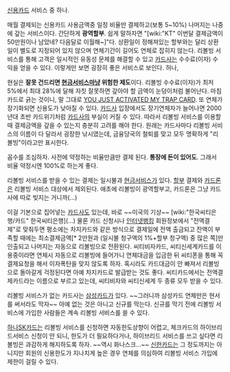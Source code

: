 {{{+1 revolving}}}

[[신용카드]] 서비스 중 하나.

매월 결제되는 신용카드 사용금액중 일정 비율만 결제하고(보통 5~10%) 나머지는 나중에 갚는 서비스이다. 간단하게 '''광역할부'''. 쉽게 말하자면 "[wiki:"KT" 이번달 결제금액이 50만원이나 남았네? 다음달로 이월해~]"다. 상환일이 정해져있는 할부와는 달리 상환일이 별도로 지정되어 있지 않으며 연체기간이 길어도 연체로 잡히지 않는다. 리볼빙 서비스를 통해 고객은 일시적인 유동성 문제를 해결할 수 있고 [[카드사]]는 수수료(이자) 수익을 얻을 수 있다. 이렇게만 보면 굉장히 좋은 서비스로 보인다. 허나,

현실은 '''잘못 건드리면 [[현금서비스]]마냥 위험한 제도'''이다. 리볼빙 수수료(이자)가 최저 5%에서 최대 28%에 달해 자칫 잘못하면 갚아야 할 금액이 눈덩이처럼 불어난다. 마침 카드로 긁는 것이니, 말 그대로 [[YOU JUST ACTIVATED MY TRAP CARD]]. 또 연체가 장기화되면 신용도가 낮아질 수 있다. [[카드사]] 입장에서도 장기연체자가 늘어나면 2000년대 초반 카드위기처럼 [[카드사]]의 부실이 커질 수 있다. 따라서 리볼빙 서비스를 이용할 때 결제금액을 갚을 수 있는지 충분히 고려를 해야 한다. 원래는 카드사마다 리볼빙 서비스의 이름이 다 달라서 굉장한 낚시였는데, 금융당국의 철퇴를 맞고 모두 명확하게 "리볼빙"이라고만 표시한다.

꼼수를 조심하자. 사전에 약정하는 비율만큼만 결제 된다. '''통장에 돈이 있어도'''. 그래서 비율 약정시엔 100%로 하는게 좋다.  

리볼빙 서비스를 받을 수 있는 결제는 일시불과 [[현금서비스]]가 있다. [[할부]] 결제와 [[카드론]]은 리볼빙 서비스 대상에서 제외된다. 애초에 리볼빙이 광역할부고, 카드론은 그냥 카드사에 따로 빚지는 거니까(...)

이걸 기본으로 집어넣는 [[카드사]]도 있는데, 바로 ~~미국의 기상~~ [wiki:"한국씨티은행/카드" 한국씨티은행](...) 물론 카드 신청시나 [[인터넷뱅킹]] 회원정보에서 "전액결제"로 맞춰두면 평소에는 차지카드와 같은 방식으로 결제일에 전액 출금되고 잔액이 부족할 때에는 최소결제금액[* 2만원과 (일시불 청구액의 1%+할부 청구액) 중 많은 쪽]만 인출되고 나머지는 자동으로 리볼빙으로 전환된다. 씨티비자카드, 씨티신세계카드를 이용중이라면 연체시 자동으로 리볼빙에 들어가니 연체대금을 입금한 뒤 씨티폰을 통해 꼭 결제요청을 해서 이자폭탄을 맞지 않도록 하자. 혹시라도 카드대금이 안 빠져서 리볼빙으로 돌아갈게 걱정된다면 아예 차지카드로 발급받는 것도 좋다. 씨티카드에서는 전액결제카드라는 이름으로 부르고 있는데, 씨티비자와 씨티신세계 두 종류 모두 받을 수 있다.

리볼빙 서비스가 없는 카드사는 [[삼성카드]]가 있다. ~~그러니까 삼성카드 연체만은 현서를 써서라도 막자~~ 아예 없는 것은 아니고 신규를 막는다. 신규를 막기 전에 리볼빙 서비스에 가입한 사람들은 계속 리볼빙 서비스를 쓸 수 있다.

[[하나SK카드]]는 리볼빙 서비스를 신청하면 자동한도상향이 어렵고, 체크카드의 하이브리드서비스 신청이 안 되니, 한도가 더 필요하다거나, 하이브리드 서비스를 쓰고 싶다면 리볼빙은 과감하게 해지하도록 하자. ~~역시 화나스크...~~ [[신한카드]]는 그 정도까지는 아니지만 회원의 신용한도가 지나치게 높은 경우 연체를 의심하여 리볼빙 서비스 가입에 제한이 걸릴 수 있다.
